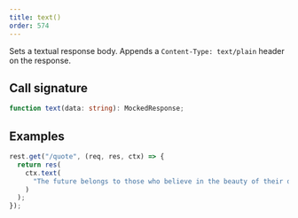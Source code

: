 ```yaml
---
title: text()
order: 574
---
```


Sets a textual response body. Appends a `Content-Type: text/plain` header on the response.

## Call signature

```ts
function text(data: string): MockedResponse;
```

## Examples

```js showLineNumbers focusedLines=3-5
rest.get("/quote", (req, res, ctx) => {
  return res(
    ctx.text(
      "The future belongs to those who believe in the beauty of their dreams."
    )
  );
});
```
